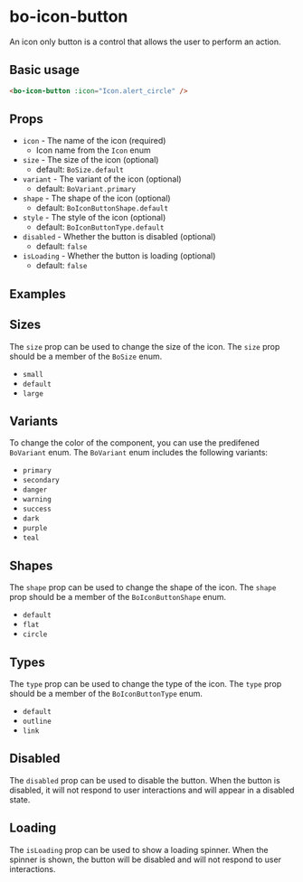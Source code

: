 
<Meta
	title="Components/bo-icon-button"
	component={BoIconButtonStories.BoIconButton}
/>

# bo-icon-button

An icon only button is a control that allows the user to perform an action.

## Basic usage

```html
<bo-icon-button :icon="Icon.alert_circle" />
```

## Props

- `icon` - The name of the icon (required)
  - Icon name from the `Icon` enum
- `size` - The size of the icon (optional)
  - default: `BoSize.default`
- `variant` - The variant of the icon (optional)
  - default: `BoVariant.primary`
- `shape` - The shape of the icon (optional)
  - default: `BoIconButtonShape.default`
- `style` - The style of the icon (optional)
  - default: `BoIconButtonType.default`
- `disabled` - Whether the button is disabled (optional)
  - default: `false`
- `isLoading` - Whether the button is loading (optional)
  - default: `false`

## Examples

<Canvas of={BoIconButtonStories.Example} />
<Controls of={BoIconButtonStories.Example} />

## Sizes

The `size` prop can be used to change the size of the icon. The `size` prop should be a member of the `BoSize` enum.

- `small`
- `default`
- `large`

<Canvas of={BoIconButtonStories.Sizes} />

## Variants

To change the color of the component, you can use the predifened `BoVariant` enum. The `BoVariant` enum includes the following variants:

- `primary`
- `secondary`
- `danger`
- `warning`
- `success`
- `dark`
- `purple`
- `teal`

<Canvas of={BoIconButtonStories.Variants} />

## Shapes

The `shape` prop can be used to change the shape of the icon. The `shape` prop should be a member of the `BoIconButtonShape` enum.

- `default`
- `flat`
- `circle`

<Canvas of={BoIconButtonStories.Shapes} />

## Types

The `type` prop can be used to change the type of the icon. The `type` prop should be a member of the `BoIconButtonType` enum.

- `default`
- `outline`
- `link`

<Canvas of={BoIconButtonStories.Types} />

## Disabled

The `disabled` prop can be used to disable the button. When the button is disabled, it will not respond to user interactions and will appear in a disabled state.

<Canvas of={BoIconButtonStories.Disabled} />

## Loading

The `isLoading` prop can be used to show a loading spinner. When the spinner is shown, the button will be disabled and will not respond to user interactions.

<Canvas of={BoIconButtonStories.IsLoading} />
